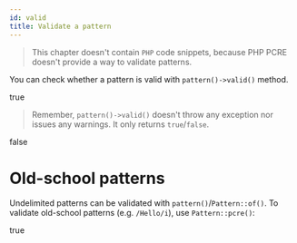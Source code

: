 ```yaml
---
id: valid
title: Validate a pattern
---
```



> This chapter doesn't contain `PHP` code snippets, because PHP PCRE doesn't provide a way to validate patterns.

You can check whether a pattern is valid with `pattern()->valid()` method.

<CodeTabs tregx="pattern('I am a valid pattern')->valid();"/>
<Result>true</Result>

> Remember, `pattern()->valid()` doesn't throw any exception nor issues any warnings. It only returns `true`/`false`.

<CodeTabs tregx="pattern('I am an (( invalid }} pattern')->valid();"/>
<Result>false</Result>

# Old-school patterns

Undelimited patterns can be validated with `pattern()`/`Pattern::of()`. To validate old-school patterns (e.g. `/Hello/i`), use `Pattern::pcre()`:

<CodeTabs tregx="Pattern::pcre('/I am an valid pattern/m')->valid();"/>
<Result>true</Result>
